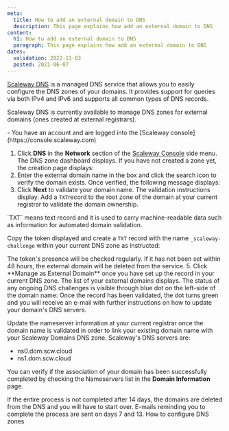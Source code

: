 ```yaml
---
meta:
  title: How to add an external domain to DNS
  description: This page explains how add an external domain to DNS
content:
  h1: How to add an external domain to DNS
  paragraph: This page explains how add an external domain to DNS
dates:
  validation: 2022-11-03
  posted: 2021-06-07
---
```


[Scaleway DNS](https://www.scaleway.com/en/dns/) is a managed DNS service that allows you to easily configure the DNS zones of your domains. It provides support for queries via both IPv4 and IPv6 and supports all common types of DNS records.

Scaleway DNS is currently available to manage DNS zones for external domains (ones created at external registrars). 

<Message type="requirement">
- You have an account and are logged into the [Scaleway console](https://console.scaleway.com) 
</Message>

1. Click **DNS** in the **Network** section of the [Scaleway Console](https://console.scaleway.com) side menu. The DNS zone dashboard displays. If you have not created a zone yet, the creation page displays:
    <Lightbox src="scaleway-dns-interface.webp" alt="" />
2. Enter the external domain name in the box and click the search icon to verify the domain exists. Once verified, the following message displays:
    <Lightbox src="scaleway-dns-domain-validated.webp" alt="" />
3. Click **Next** to validate your domain name. The validation instructions display.
  Add a `TXT`record to the root zone of the domain at your current registrar to validate the domain ownership.

  <Message type="note">
  `TXT` means text record and it is used to carry machine-readable data such as information for automated domain validation.

  </Message>

  Copy the token displayed and create a `TXT` record with the name `_scaleway-challenge` within your current DNS zone as instructed:

  <Lightbox src="scaleway-dns-validation-token.webp" alt="" />

  <Message type="important">
  The token's presence will be checked regularly. If it has not been set within 48 hours, the external domain will be deleted from the service.

  </Message>
5. Click **Manage as External Domain** once you have set up the record in your current DNS zone. The list of your external domains displays.
The status of any ongoing DNS challenges is visible through blue dot on the left-side of the domain name:
<Lightbox src="scaleway-dns-ongoing-validation.webp" alt="" />
Once the record has been validated, the dot turns green and you will receive an e-mail with further instructions on how to update your domain's DNS servers.

Update the nameserver information at your current registrar once the domain name is validated in order to link your existing domain name with your Scaleway Domains DNS zone. 
<Message type="note">
Scaleway's DNS servers are:
* ns0.dom.scw.cloud
* ns1.dom.scw.cloud
</Message>

You can verify if the association of your domain has been successfully completed by checking the Nameservers list in the **Domain Information** page. 

<Message type="important">
  If the entire process is not completed after 14 days, the domains are deleted from the DNS and you will have to start over. E-mails reminding you to complete the process are sent on days 7 and 13.
</Message>


<Navigation title="See Also">
  <NextButton to="/network/dns-cloud/how-to/configure-dns-zones/">How to configure DNS zones</NextButton>
</Navigation>
